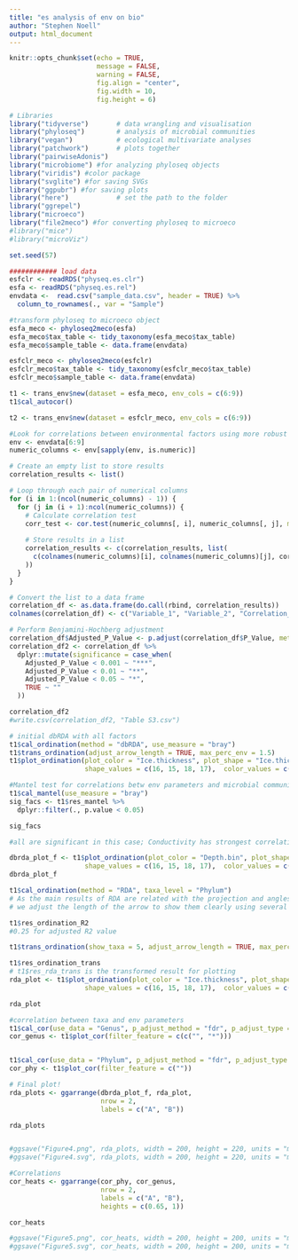 ---
title: "es analysis of env on bio"
author: "Stephen Noell"
output: html_document
---

```{r setup, include=FALSE}
knitr::opts_chunk$set(echo = TRUE,
                      message = FALSE, 
                      warning = FALSE,
                      fig.align = "center",
                      fig.width = 10,
                      fig.height = 6)
```


```{r Libraries and seed}

# Libraries
library("tidyverse")       # data wrangling and visualisation
library("phyloseq")        # analysis of microbial communities
library("vegan")           # ecological multivariate analyses
library("patchwork")       # plots together
library("pairwiseAdonis")
library("microbiome") #for analyzing phyloseq objects
library("viridis") #color package
library("svglite") #for saving SVGs
library("ggpubr") #for saving plots
library("here")            # set the path to the folder 
library("ggrepel")
library("microeco")
library("file2meco") #for converting phyloseq to microeco
#library("mice")
#library("microViz")

set.seed(57)
```


```{r}
############ load data
esfclr <- readRDS("physeq.es.clr")
esfa <- readRDS("physeq.es.rel")
envdata <-  read.csv("sample_data.csv", header = TRUE) %>%
  column_to_rownames(., var = "Sample")

#transform phyloseq to microeco object
esfa_meco <- phyloseq2meco(esfa)
esfa_meco$tax_table <- tidy_taxonomy(esfa_meco$tax_table)
esfa_meco$sample_table <- data.frame(envdata)

esfclr_meco <- phyloseq2meco(esfclr)
esfclr_meco$tax_table <- tidy_taxonomy(esfclr_meco$tax_table)
esfclr_meco$sample_table <- data.frame(envdata)

t1 <- trans_env$new(dataset = esfa_meco, env_cols = c(6:9))
t1$cal_autocor()

t2 <- trans_env$new(dataset = esfclr_meco, env_cols = c(6:9))
```

```{r}
#Look for correlations between environmental factors using more robust method
env <- envdata[6:9]
numeric_columns <- env[sapply(env, is.numeric)]

# Create an empty list to store results
correlation_results <- list()

# Loop through each pair of numerical columns
for (i in 1:(ncol(numeric_columns) - 1)) {
  for (j in (i + 1):ncol(numeric_columns)) {
    # Calculate correlation test
    corr_test <- cor.test(numeric_columns[, i], numeric_columns[, j], method = "spearman")
    
    # Store results in a list
    correlation_results <- c(correlation_results, list(
      c(colnames(numeric_columns)[i], colnames(numeric_columns)[j], corr_test$estimate, corr_test$p.value)
    ))
  }
}

# Convert the list to a data frame
correlation_df <- as.data.frame(do.call(rbind, correlation_results))
colnames(correlation_df) <- c("Variable_1", "Variable_2", "Correlation_Coefficient", "P_Value")

# Perform Benjamini-Hochberg adjustment
correlation_df$Adjusted_P_Value <- p.adjust(correlation_df$P_Value, method = "BH")
correlation_df2 <- correlation_df %>%
  dplyr::mutate(significance = case_when(
    Adjusted_P_Value < 0.001 ~ "***",
    Adjusted_P_Value < 0.01 ~ "**",
    Adjusted_P_Value < 0.05 ~ "*",
    TRUE ~ ""
  ))

correlation_df2
#write.csv(correlation_df2, "Table S3.csv")
```


```{r}
# initial dbRDA with all factors
t1$cal_ordination(method = "dbRDA", use_measure = "bray")
t1$trans_ordination(adjust_arrow_length = TRUE, max_perc_env = 1.5)
t1$plot_ordination(plot_color = "Ice.thickness", plot_shape = "Ice.thickness", 
                   shape_values = c(16, 15, 18, 17),  color_values = c("#addd8e", "#41b6c4", "#225ea8", "#081d58"))

#Mantel test for correlations betw env parameters and microbial community, determine which factors are significant
t1$cal_mantel(use_measure = "bray")
sig_facs <- t1$res_mantel %>%
  dplyr::filter(., p.value < 0.05)

sig_facs

#all are significant in this case; Conductivity has strongest correlation coefficient of 0.38

dbrda_plot_f <- t1$plot_ordination(plot_color = "Depth.bin", plot_shape = "Ice.thickness", 
                   shape_values = c(16, 15, 18, 17),  color_values = c("#542788", "#e08214"))
dbrda_plot_f
```



```{r}
t1$cal_ordination(method = "RDA", taxa_level = "Phylum")
# As the main results of RDA are related with the projection and angles between different arrows,
# we adjust the length of the arrow to show them clearly using several parameters.

t1$res_ordination_R2
#0.25 for adjusted R2 value

t1$trans_ordination(show_taxa = 5, adjust_arrow_length = TRUE, max_perc_env = 1, max_perc_tax = 1, min_perc_env = 0.2, min_perc_tax = 0.2)

t1$res_ordination_trans
# t1$res_rda_trans is the transformed result for plotting
rda_plot <- t1$plot_ordination(plot_color = "Ice.thickness", plot_shape = "Ice.thickness", 
                   shape_values = c(16, 15, 18, 17),  color_values = c("#addd8e", "#41b6c4", "#225ea8", "#081d58")) 

rda_plot
```

```{r}
#correlation between taxa and env parameters
t1$cal_cor(use_data = "Genus", p_adjust_method = "fdr", p_adjust_type = "Env")
cor_genus <- t1$plot_cor(filter_feature = c(c("", "*")))


t1$cal_cor(use_data = "Phylum", p_adjust_method = "fdr", p_adjust_type = "Env")
cor_phy <- t1$plot_cor(filter_feature = c(""))
```

```{r}
# Final plot!
rda_plots <- ggarrange(dbrda_plot_f, rda_plot,
                       nrow = 2,
                       labels = c("A", "B"))

rda_plots 


#ggsave("Figure4.png", rda_plots, width = 200, height = 220, units = "mm", dpi = 300)
#ggsave("Figure4.svg", rda_plots, width = 200, height = 220, units = "mm", dpi = 300)

#Correlations
cor_heats <- ggarrange(cor_phy, cor_genus,
                       nrow = 2,
                       labels = c("A", "B"),
                       heights = c(0.65, 1))

cor_heats 

#ggsave("Figure5.png", cor_heats, width = 200, height = 200, units = "mm", dpi = 300)
#ggsave("Figure5.svg", cor_heats, width = 200, height = 200, units = "mm", dpi = 300)
```